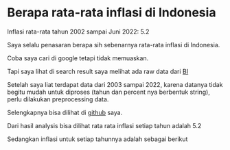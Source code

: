
# Berapa rata-rata inflasi di Indonesia

Inflasi rata-rata tahun 2002 sampai Juni 2022: 5.2


Saya selalu penasaran berapa sih sebenarnya rata-rata inflasi di Indonesia.

Coba saya cari di google tetapi tidak memuaskan.

<ImagePost src="/google-search-rata-rata-inflasi.png"/>

Tapi saya lihat di search result saya melihat ada raw data dari [BI](https://www.bi.go.id/id/statistik/indikator/data-inflasi.aspx)

Setelah saya liat terdapat data dari 2003 sampai 2022, karena datanya tidak begitu mudah untuk diproses (tahun dan percent nya berbentuk string), perlu dilakukan preprocessing data.

Selengkapnya bisa dilihat di [github](https://github.com/faisalburhanudin/rata-rata-inflasi-indonesia) saya.

Dari hasil analysis bisa dilihat rata rata inflasi setiap tahun adalah 5.2

Sedangkan inflasi untuk setiap tahunnya adalah sebagai berikut

<ImagePost src="/inflasi-tiap-tahun.png"/>
